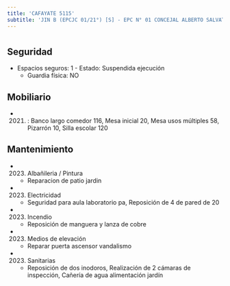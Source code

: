 ```yaml
---
title: 'CAFAYATE 5115'
subtitle: 'JIN B (EPCJC 01/21°) [S] - EPC N° 01 CONCEJAL ALBERTO SALVATORI - CENS N° 67 - PI LOS GRILLITOS'
---
```


#


## Seguridad

*  Espacios seguros: 1 - Estado: Suspendida ejecución 
    + Guardia física: NO





## Mobiliario

*  (2021) : Banco largo comedor 116, Mesa inicial 20, Mesa usos múltiples 58, Pizarrón 10, Silla escolar 120 





## Mantenimiento

*  (2023) Albañileria / Pintura 
    + Reparacion de patio jardin

*  (2023) Electricidad 
    + Seguridad para aula laboratorio pa, Reposición de 4 de pared de 20

*  (2023) Incendio 
    + Reposición de manguera y lanza de cobre

*  (2023) Medios de elevación 
    + Reparar puerta ascensor vandalismo

*  (2023) Sanitarias 
    + Reposición de dos inodoros, Realización de 2 cámaras de inspección, Cañería de agua alimentación jardín



